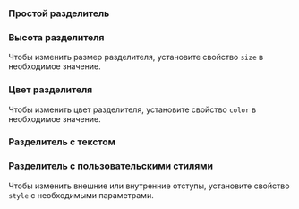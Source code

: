 
### Простой разделитель

<Example
    component={DividerSimple}
    source={dividerSimpleSource}
/>

### Высота разделителя

Чтобы изменить размер разделителя, установите свойство `size` в необходимое значение.

<Example
    component={DividerSize}
    source={dividerSizeSource}
/>

### Цвет разделителя

Чтобы изменить цвет разделителя, установите свойство `color` в необходимое значение.

<Example
    component={DividerColor}
    source={dividerColorSource}
/>

### Разделитель с текстом

<Example
    component={DividerWithText}
    source={dividerWithTextSource}
/>

### Разделитель с пользовательскими стилями

Чтобы изменить внешние или внутренние отступы, установите свойство `style` с необходимыми параметрами.

<Example
    component={DividerWithStyles}
    source={dividerWithStylesSource}
/>
